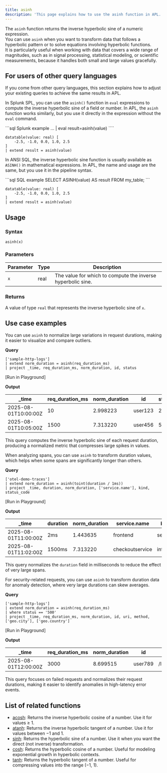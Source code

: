 ```yaml
---
title: asinh
description: 'This page explains how to use the asinh function in APL.'
---
```


The `asinh` function returns the inverse hyperbolic sine of a numeric expression.  
You can use `asinh` when you want to transform data that follows a hyperbolic pattern or to solve equations involving hyperbolic functions.  
It is particularly useful when working with data that covers a wide range of magnitudes, such as in signal processing, statistical modeling, or scientific measurements, because it handles both small and large values gracefully.

## For users of other query languages

If you come from other query languages, this section explains how to adjust your existing queries to achieve the same results in APL.

<AccordionGroup>
<Accordion title="Splunk SPL users">

In Splunk SPL, you can use the `asinh()` function in `eval` expressions to compute the inverse hyperbolic sine of a field or number. In APL, the `asinh` function works similarly, but you use it directly in the expression without the `eval` command.

<CodeGroup>
```sql Splunk example
... | eval result=asinh(value)
````

```kusto APL equivalent
datatable(value: real) [
    -2.5, -1.0, 0.0, 1.0, 2.5
]
| extend result = asinh(value)
```

</CodeGroup>

</Accordion>
<Accordion title="ANSI SQL users">

In ANSI SQL, the inverse hyperbolic sine function is usually available as `ASINH()` in mathematical expressions. In APL, the name and usage are the same, but you use it in the pipeline syntax.

<CodeGroup>
```sql SQL example
SELECT ASINH(value) AS result
FROM my_table;
```

```kusto APL equivalent
datatable(value: real) [
    -2.5, -1.0, 0.0, 1.0, 2.5
]
| extend result = asinh(value)
```

</CodeGroup>

</Accordion>
</AccordionGroup>

## Usage

### Syntax

```kusto
asinh(x)
```

### Parameters

| Parameter | Type | Description                                                 |
| --------- | ---- | ----------------------------------------------------------- |
| `x`       | real | The value for which to compute the inverse hyperbolic sine. |

### Returns

A value of type `real` that represents the inverse hyperbolic sine of `x`.

## Use case examples

<Tabs>
<Tab title="Log analysis">

You can use `asinh` to normalize large variations in request durations, making it easier to visualize and compare outliers.

**Query**

```kusto
['sample-http-logs']
| extend norm_duration = asinh(req_duration_ms)
| project _time, req_duration_ms, norm_duration, id, status
```

[Run in Playground]

**Output**

| _time               | req_duration_ms | norm_duration | id      | status |
| -------------------- | ----------------- | -------------- | ------- | ------ |
| 2025-08-01T10:00:00Z | 10                | 2.998223       | user123 | 200    |
| 2025-08-01T10:05:00Z | 1500              | 7.313220       | user456 | 500    |

This query computes the inverse hyperbolic sine of each request duration, producing a normalized metric that compresses large spikes in values.

</Tab>
<Tab title="OpenTelemetry traces">

When analyzing spans, you can use `asinh` to transform duration values, which helps when some spans are significantly longer than others.

**Query**

```kusto
['otel-demo-traces']
| extend norm_duration = asinh(toint(duration / 1ms))
| project _time, duration, norm_duration, ['service.name'], kind, status_code
```

[Run in Playground]

**Output**

| _time               | duration | norm_duration | service.name    | kind     | status_code |
| -------------------- | -------- | -------------- | --------------- | -------- | ------------ |
| 2025-08-01T11:00:00Z | 2ms      | 1.443635       | frontend        | server   | 200          |
| 2025-08-01T11:02:00Z | 1500ms   | 7.313220       | checkoutservice | internal | 500          |

This query normalizes the `duration` field in milliseconds to reduce the effect of very large spans.

</Tab>
<Tab title="Security logs">

For security-related requests, you can use `asinh` to transform duration data for anomaly detection, where very large durations can skew averages.

**Query**

```kusto
['sample-http-logs']
| extend norm_duration = asinh(req_duration_ms)
| where status == '500'
| project _time, req_duration_ms, norm_duration, id, uri, method, ['geo.city'], ['geo.country']
```

[Run in Playground]

**Output**

| _time               | req_duration_ms | norm_duration | id      | uri    | method | geo.city | geo.country |
| -------------------- | ----------------- | -------------- | ------- | ------ | ------ | -------- | ----------- |
| 2025-08-01T12:00:00Z | 3000              | 8.699515       | user789 | /login | POST   | Berlin   | DE          |

This query focuses on failed requests and normalizes their request durations, making it easier to identify anomalies in high-latency error events.

</Tab>
</Tabs>

## List of related functions

- [acosh](/apl/scalar-functions/acosh): Returns the inverse hyperbolic cosine of a number. Use it for values ≥ 1.
- [atanh](/apl/scalar-functions/atanh): Returns the inverse hyperbolic tangent of a number. Use it for values between −1 and 1.
- [sinh](/apl/scalar-functions/sinh): Returns the hyperbolic sine of a number. Use it when you want the direct (not inverse) transformation.
- [cosh](/apl/scalar-functions/cosh): Returns the hyperbolic cosine of a number. Useful for modeling exponential growth in hyperbolic contexts.
- [tanh](/apl/scalar-functions/tanh): Returns the hyperbolic tangent of a number. Useful for compressing values into the range (−1, 1).
